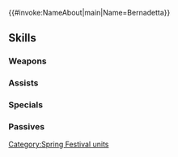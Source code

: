 {{#invoke:NameAbout|main|Name=Bernadetta}}{{HeroPage Tabs}}
{{Hero Infobox
|Name=Bernadetta
|Title=Late Hibernator
|WeaponType=Blue Bow
|MoveType=Cavalry
|Origin=Fire Emblem: Three Houses
|Gender=Female
|actorEN=Erica Mendez
|actorJP=辻あゆみ
|artist=館田ダン
|additionDate=March 6, 2023
|releaseDate=March 7, 2023
|cv1=12
|cv2=200600
|TagID=春祭ベルナデッタ
|InternalID=925
|Properties=special,hat
|description=Daughter of a prominent noble family within the Adrestian Empire. Shy as she is, she is sure to face trials at the spring festival. Appears in Fire Emblem: Three Houses.
}}
{{Stats Page
|Lv1HP=17|Lv1ATK=13|Lv1SPD=8|Lv1DEF=7|Lv1RES=3
|GRHP=50|GRATK=70|GRSPD=90|GRDEF=30|GRRES=50
}}
==Skills==
===Weapons===
{{Weapons Table
|weapon1=Iron Bow
|weapon1Default=1
|weapon1Unlock=1
|weapon2=Steel Bow
|weapon2Default=2
|weapon2Unlock=2
|weapon3=Silver Bow
|weapon3Default=4
|weapon3Unlock=3
|weapon4=Bow of Repose
|weapon4Default=5
|weapon4Unlock=5
}}
===Assists===
{{Assists Table}}
===Specials===
{{Specials Table
|special1=Dragon Gaze
|special1Default=4
|special1Unlock=3
|special2=Draconic Aura
|special2Unlock=4
}}
===Passives===
{{Passives Table
|passiveA1=Darting Blow 1
|passiveA2=Swift Sparrow 1
|passiveA3=Swift Sparrow 2
|passiveA4=Remote Sparrow
|passiveA1Unlock=2
|passiveA2Unlock=3
|passiveA3Unlock=4
|passiveA4Unlock=5
|passiveB1=Escape Route 1
|passiveB2=Escape Route 2
|passiveB3=Escape Route 3
|passiveB4=Escape Route 4
|passiveB1Unlock=2
|passiveB2Unlock=3
|passiveB3Unlock=4
|passiveB4Unlock=5
|passiveC1=Def Smoke 1
|passiveC2=Def Smoke 2
|passiveC3=Def Smoke 3
|passiveC4=Def/Res Smoke 3
|passiveC1Unlock=2
|passiveC2Unlock=3
|passiveC3Unlock=4
|passiveC4Unlock=5
}}
{{Heroes Navbox}}
[[Category:Spring Festival units]]